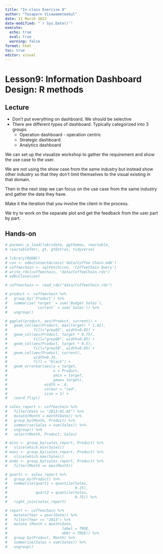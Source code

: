 ```yaml
---
title: "In-class Exercise 8"
author: "Tasaporn Visawameteekul"
date: 11 March 2023
date-modified: "`r Sys.Date()`"
execute: 
  echo: true
  eval: true
  warning: false
format: html
toc: true
editor: visual
---
```


# Lesson9: **Information Dashboard Design: R methods**

## Lecture

-   Don't put everything on dashboard. We should be selective
-   There are different types of dashboard. Typically categorized into 3 groups
    -   Operation dashboard - operation centric
    -   Strategic dashboard
    -   Analytics dashboard

We can set up the visualize workshop to gather the requirement and show the use case to the user.

We are not using the show case from the same industry but instead show other industry so that they don't limit themselves to the visual existing in that domain.

Then in the next step we can focus on the use case from the same industry and gather the data they have.

Make it the iteration that you involve the client in the process.

We try to work on the separate plot and get the feedback from the user part by part.

## Hands-on

```r
# pacman::p_load(lubridate, ggthemes, reactable,
# reactablefmtr, gt, gtExtras, tidyverse)
```

```r
# library(RODBC)
# con <- odbcConnectAccess('data/Coffee Chain.mdb')
# coffeechain <- sqlFetch(con, 'CoffeeChain Query')
# write_rds(coffeechain, "data/CoffeeChain.rds")
# odbcClose(con)
```

```r
# coffeechain <- read_rds("data/CoffeeChain.rds")
```

```r
# product <- coffeechain %>%
#   group_by(`Product`) %>%
#   summarise(`target` = sum(`Budget Sales`),
#             `current` = sum(`Sales`)) %>%
#   ungroup()
```

```r
# ggplot(product, aes(Product, current)) + 
#   geom_col(aes(Product, max(target) * 1.01),
#            fill="grey85", width=0.85) +
#   geom_col(aes(Product, target * 0.75),
#            fill="grey60", width=0.85) +
#   geom_col(aes(Product, target * 0.5),
#            fill="grey50", width=0.85) +
#   geom_col(aes(Product, current), 
#            width=0.35,
#            fill = "black") + 
#   geom_errorbar(aes(y = target,
#                     x = Product, 
#                     ymin = target,
#                     ymax= target), 
#                 width = .4,
#                 colour = "red",
#                 size = 1) +
#   coord_flip()
```

```r
# sales_report <- coffeechain %>%
#   filter(Date >= "2013-01-01") %>%
#   mutate(Month = month(Date)) %>%
#   group_by(Month, Product) %>%
#   summarise(Sales = sum(Sales)) %>%
#   ungroup() %>%
#   select(Month, Product, Sales)
```

```r
# mins <- group_by(sales_report, Product) %>% 
#   slice(which.min(Sales))
# maxs <- group_by(sales_report, Product) %>% 
#   slice(which.max(Sales))
# ends <- group_by(sales_report, Product) %>% 
#   filter(Month == max(Month))
```

```r
# quarts <- sales_report %>%
#   group_by(Product) %>%
#   summarise(quart1 = quantile(Sales, 
#                               0.25),
#             quart2 = quantile(Sales, 
#                               0.75)) %>%
#   right_join(sales_report)
```

```r
# report <- coffeechain %>%
#   mutate(Year = year(Date)) %>%
#   filter(Year == "2013") %>%
#   mutate (Month = month(Date, 
#                         label = TRUE, 
#                         abbr = TRUE)) %>%
#   group_by(Product, Month) %>%
#   summarise(Sales = sum(Sales)) %>%
#   ungroup()
```

```r

```

